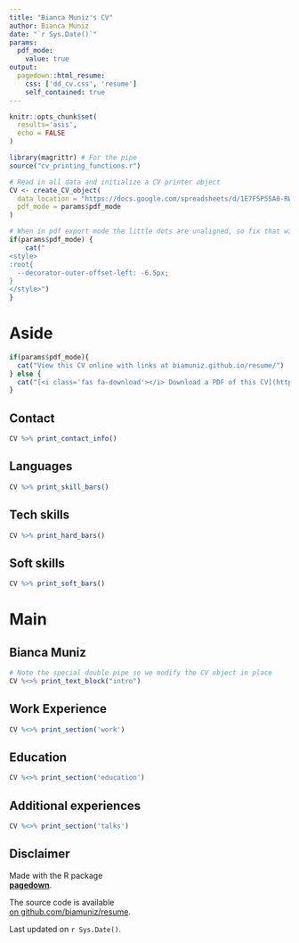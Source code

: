 ```yaml
---
title: "Bianca Muniz's CV"
author: Bianca Muniz
date: "`r Sys.Date()`"
params:
  pdf_mode:
    value: true
output:
  pagedown::html_resume:
    css: ['dd_cv.css', 'resume']
    self_contained: true
---
```


```r
knitr::opts_chunk$set(
  results='asis', 
  echo = FALSE
)

library(magrittr) # For the pipe
source("cv_printing_functions.r")

# Read in all data and initialize a CV printer object
CV <- create_CV_object(
  data_location = "https://docs.google.com/spreadsheets/d/1E7F5P5SA0-RW2OeCfpuQSEEGTjvc03_xcYQvnqR_zuA/edit#gid=1730172225",  
  pdf_mode = params$pdf_mode
)

```

```r
# When in pdf export mode the little dots are unaligned, so fix that with some conditional CSS.
if(params$pdf_mode) {
    cat("
<style>
:root{
  --decorator-outer-offset-left: -6.5px;
}
</style>")
}
```

# Aside

```r
if(params$pdf_mode){
  cat("View this CV online with links at biamuniz.github.io/resume/")
} else {
  cat("[<i class='fas fa-download'></i> Download a PDF of this CV](https://github.com/biamuniz/resume/raw/master/bmuniz_cv.pdf)")
}
```

## Contact {#contact}

```r
CV %>% print_contact_info()
```

## Languages {#skills}

```r
CV %>% print_skill_bars()
```


## Tech skills {#hard}

```r
CV %>% print_hard_bars()
```

## Soft skills {#soft}

```r
CV %>% print_soft_bars()
```



# Main

## Bianca Muniz {#title}

```r
# Note the special double pipe so we modify the CV object in place
CV %<>% print_text_block("intro") 
```

## Work Experience {data-icon="suitcase"}

```r
CV %<>% print_section('work')
```

## Education {data-icon="graduation-cap"}

```r
CV %<>% print_section('education')
```

<!-- These breaks just force a new page so section doesnt get cut off -->

## Additional experiences {data-icon="presentation"}

```r
CV %<>% print_section('talks')
```

## Disclaimer {#disclaimer}

Made with the R package <br>
[**pagedown**](https://github.com/rstudio/pagedown).

The source code is available <br>
[on github.com/biamuniz/resume](https://github.com/biamuniz/resume).

Last updated on `r Sys.Date()`.

